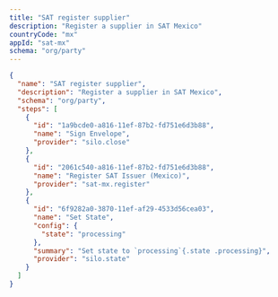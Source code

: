 ```yaml
---
title: "SAT register supplier"
description: "Register a supplier in SAT Mexico"
countryCode: "mx"
appId: "sat-mx"
schema: "org/party"
---
```


```json  Example SAT register supplier workflow with states expandable
{
  "name": "SAT register supplier",
  "description": "Register a supplier in SAT Mexico",
  "schema": "org/party",
  "steps": [
    {
      "id": "1a9bcde0-a816-11ef-87b2-fd751e6d3b88",
      "name": "Sign Envelope",
      "provider": "silo.close"
    },
    {
      "id": "2061c540-a816-11ef-87b2-fd751e6d3b88",
      "name": "Register SAT Issuer (Mexico)",
      "provider": "sat-mx.register"
    },
    {
      "id": "6f9282a0-3870-11ef-af29-4533d56cea03",
      "name": "Set State",
      "config": {
        "state": "processing"
      },
      "summary": "Set state to `processing`{.state .processing}",
      "provider": "silo.state"
    }
  ]
}
```